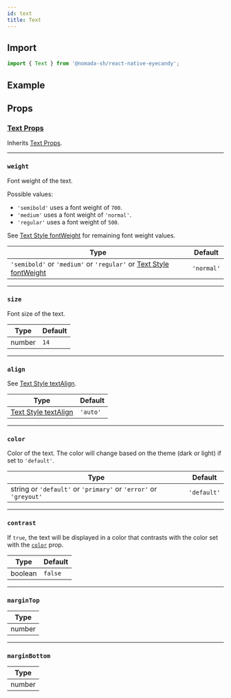 ```yaml
---
id: text
title: Text
---
```


## Import

```jsx
import { Text } from '@nomada-sh/react-native-eyecandy';
```

## Example

## Props

### [Text Props](https://reactnative.dev/docs/text#props)

Inherits [Text Props](https://reactnative.dev/docs/text#props).

---

### `weight`

Font weight of the text.

Possible values:

- `'semibold'` uses a font weight of `700`.
- `'medium'` uses a font weight of `'normal'`.
- `'regular'` uses a font weight of `500`.

See [Text Style fontWeight](https://reactnative.dev/docs/text-style-props#fontweight) for remaining font weight values.

| Type                                                                                                                           | Default    |
| ------------------------------------------------------------------------------------------------------------------------------ | ---------- |
| `'semibold'` or `'medium'` or `'regular'` or [Text Style fontWeight](https://reactnative.dev/docs/text-style-props#fontweight) | `'normal'` |

---

### `size`

Font size of the text.

| Type   | Default |
| ------ | ------- |
| number | `14`    |

---

### `align`

See [Text Style textAlign](https://reactnative.dev/docs/text-style-props#textalign).

| Type                                                                            | Default  |
| ------------------------------------------------------------------------------- | -------- |
| [Text Style textAlign](https://reactnative.dev/docs/text-style-props#textalign) | `'auto'` |

---

### `color`

Color of the text. The color will change based on the theme (dark or light) if set to `'default'`.

| Type                                                             | Default     |
| ---------------------------------------------------------------- | ----------- |
| string or `'default'` or `'primary'` or `'error'` or `'greyout'` | `'default'` |

---

### `contrast`

If `true`, the text will be displayed in a color that contrasts with the color set with the [`color`](#color) prop.

| Type    | Default |
| ------- | ------- |
| boolean | `false` |

---

### `marginTop`

| Type   |
| ------ |
| number |

---

### `marginBottom`

| Type   |
| ------ |
| number |
